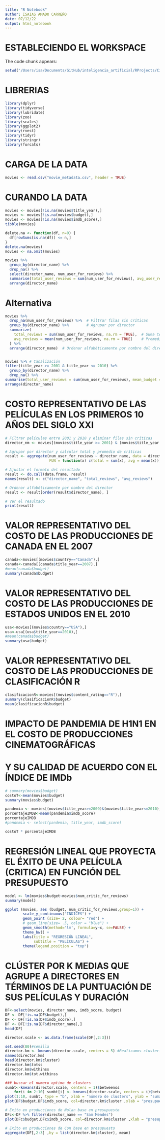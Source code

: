 ```yaml
---
title: "R Notebook"
author: ISAIAS AMADO CARREÑO
date: 07/12/22
output: html_notebook
---
```



# ESTABLECIENDO EL WORKSPACE
The code chunk appears:
```r
setwd("/Users/isa/Documents/GitHub/inteligencia_artificial/RProjects/Ciencia de los datos/Ordinario")
```

# LIBRERIAS
```r
library(dplyr)
library(tidyverse)
library(lubridate)
library(zoo)
library(scales)
library(ggplot2)
library(rvest)
library(tidyr)
library(stringr)
library(forcats)
```

# CARGA DE LA DATA
```r
movies <- read.csv("movie_metadata.csv", header = TRUE)
```

# CURANDO LA DATA
```r
movies <- movies[!is.na(movies$title_year),]
movies <- movies[!is.na(movies$budget),]
movies <- movies[!is.na(movies$imdb_score),]
tibble(movies)
```

```r
delete.na <- function(df, n=0) {
  df[rowSums(is.na(df)) <= n,]
}
delete.na(movies)
movies <- na.omit(movies)
```


```r
movies %>%
  group_by(director_name) %>%
  drop_na() %>%
  select(director_name, num_user_for_reviews) %>%
  summarise(total_user_reviews = sum(num_user_for_reviews), avg_user_reviws = mean(num_user_for_reviews)) %>%
  arrange(director_name)
```

# Alternativa
```r
movies %>%
  drop_na(num_user_for_reviews) %>%  # Filtrar filas sin críticas
  group_by(director_name) %>%        # Agrupar por director
  summarize(
    total_reviews = sum(num_user_for_reviews, na.rm = TRUE),  # Suma total de críticas
    avg_reviews = mean(num_user_for_reviews, na.rm = TRUE)    # Promedio de críticas
  ) %>%
  arrange(director_name)  # Ordenar alfabéticamente por nombre del director
```

```r


```

```r
movies %>% # Canalización
filter(title_year >= 2001 & title_year <= 2010) %>%
  group_by(director_name) %>%
  drop_na() %>%
summarise(total_user_reviews = sum(num_user_for_reviews), mean_budget = mean(budget), avg_reviews_users = mean(num_user_for_reviews)) %>%
arrange(director_name)
```

# COSTO REPRESENTATIVO DE LAS PELÍCULAS EN LOS PRIMEROS 10 AÑOS DEL SIGLO XXI
```r
# Filtrar películas entre 2001 y 2010 y eliminar filas sin críticas
director_nm <- movies[(movies$title_year >= 2001) & (movies$title_year <= 2010) & !is.na(movies$num_user_for_reviews), ]

# Agrupar por director y calcular total y promedio de críticas
result <- aggregate(num_user_for_reviews ~ director_name, data = director_nm,
                    FUN = function(x) c(total = sum(x), avg = mean(x)))

# Ajustar el formato del resultado
result <- do.call(data.frame, result)
names(result) <- c("director_name", "total_reviews", "avg_reviews")

# Ordenar alfabéticamente por nombre del director
result <- result[order(result$director_name), ]

# Ver el resultado
print(result)
```



# VALOR REPRESENTATIVO DEL COSTO DE LAS PRODUCCIONES DE CANADA EN EL 2007
```r
canada<-movies[(movies$country=="Canada"),]
canada<-canada[(canada$title_year==2007),]
#mean(canada$budget)
summary(canada$budget)
```

# VALOR REPRESENTATIVO DEL COSTO DE LAS PRODUCCIONES DE ESTADOS UNIDOS EN EL 2010
```r
usa<-movies[(movies$country=="USA"),]
usa<-usa[(usa$title_year==2010),]
#mean(canada$budget)
summary(usa$budget)
```

# VALOR REPRESENTATIVO DEL COSTO DE LAS PRODUCCIONES DE CLASIFICACIÓN R
```r
clasificacionR<-movies[(movies$content_rating=="R"),]
summary(clasificacionR$budget)
mean(clasificacionR$budget)
```

# IMPACTO DE PANDEMIA DE H1N1 EN EL COSTO DE PRODUCCIONES CINEMATOGRÁFICAS
# Y SU CALIDAD DE ACUERDO CON EL ÍNDICE DE IMDb

```r
# summary(movies$budget)
costoT<-mean(movies$budget)
summary(movies$budget)
```

```r
pandemia <- movies[(movies$title_year>=2009)&(movies$title_year<=2010),]
porcentajeIMDB<-mean(pandemia$imdb_score)
porcentajeIMDB
#pandemia <- select(pandemia, title_year, imdb_score)
```

```r
costoT * porcentajeIMDB
```

# REGRESIÓN LINEAL QUE PROYECTA EL ÉXITO DE UNA PELÍCULA (CRITICA) EN FUNCIÓN DEL PRESUPUESTO


```r
model <- lm(movies$budget~movies$num_critic_for_reviews)
summary(model)
```

```r
ggplot (movies, aes (budget, num_critic_for_reviews,group=1)) +
        scale_y_continuous("INDICES") +
        geom_point (size= 2, colour= "red") +
        # geom_line(size= .5, color = "blue") +
        geom_smooth(method='lm', formula=y~x, se=FALSE) +
        theme_bw() +
        labs(title = "REGRESIÓN LINEAL",
             subtitle = "PELÍCULAS") +
        theme(legend.position = "top")
```


# CLÚSTER POR K MEDIAS QUE AGRUPE A DIRECTORES EN TÉRMINOS DE LA PUNTUACIÓN DE SUS PELÍCULAS Y DURACIÓN
```r
DF<-select(movies, director_name, imdb_score, budget)
DF <- DF[!is.na(DF$budget),]
DF <- DF[!is.na(DF$imdb_score),]
DF <- DF[!is.na(DF$director_name),]
head(DF)

director.scale <- as.data.frame(scale(DF[,2:3]))

set.seed(80)#semilla
director.km <- kmeans(director.scale, centers = 5) #Realizamos clustering
names(director.km)
head(director.km$cluster)
director.km$totss
director.km$withinss
director.km$tot.withinss

### buscar el numero optimo de clusters
sumbt<-kmeans(director.scale, centers = 1)$betweenss
    for(i in 2:10) sumbt[i] <- kmeans(director.scale, centers = i)$betweenss
plot(1:10, sumbt, type = "b", xlab = "número de clusters", ylab = "suma de cuadrados ínter grupos")
plot(DF$budget,DF$imdb_score, col=director.km$cluster ,xlab = "presupuesto", ylab = "exito en critica" )

# Exito en producciones de Nolan base en presupuesto
DFc<-DF %>% filter(director_name == "Sam Mendes")
plot(DFc$budget,DFc$imdb_score, col=director.km$cluster ,xlab = "presupuesto", ylab = "exito en critica" )

# Exito en producciones de Con base en presupuesto
aggregate(DF[,2:3] ,by = list(director.km$cluster), mean)
```
